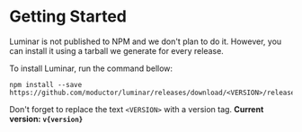 
<Meta title="Getting Started" />

# Getting Started

Luminar is not published to NPM and we don't plan to do it. However, you can install it using a tarball we generate for every release.

To install Luminar, run the command bellow:

```
npm install --save https://github.com/moductor/luminar/releases/download/<VERSION>/release.tar.gz
```

Don't forget to replace the text `<VERSION>` with a version tag. <strong>Current version: <code>v{version}</code></strong>
